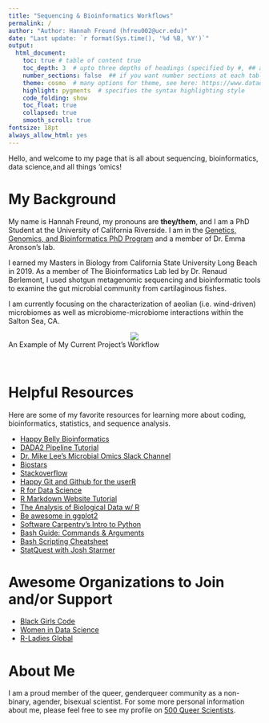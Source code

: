 ```yaml
---
title: "Sequencing & Bioinformatics Workflows"
permalink: /
author: "Author: Hannah Freund (hfreu002@ucr.edu)"
date: "Last update: `r format(Sys.time(), '%d %B, %Y')`" 
output:
  html_document:
    toc: true # table of content true
    toc_depth: 3  # upto three depths of headings (specified by #, ## and ###)
    number_sections: false  ## if you want number sections at each table header
    theme: cosmo  # many options for theme, see here: https://www.datadreaming.org/post/r-markdown-theme-gallery/
    highlight: pygments  # specifies the syntax highlighting style
    code_folding: show
    toc_float: true
    collapsed: true
    smooth_scroll: true
fontsize: 18pt
always_allow_html: yes
---
```


Hello, and welcome to my page that is all about sequencing, bioinformatics, data science,and all things 'omics!


# My Background

My name is Hannah Freund, my pronouns are **they/them**, and I am a PhD Student at the University of California Riverside. I am in the [Genetics, Genomics, and Bioinformatics PhD Program](https://ggb.ucr.edu/) and a member of Dr. Emma Aronson's lab.

I earned my Masters in Biology from California State University Long Beach in 2019. As a member of The Bioinformatics Lab led by Dr. Renaud Berlemont, I used shotgun metagenomic sequencing and bioinformatic tools to examine the gut microbial community from cartilaginous fishes. 

I am currently focusing on the characterization of aeolian (i.e. wind-driven) microbiomes as well as microbiome-microbiome interactions within the Salton Sea, CA. 

<center>
![](workflow_biorender.png)
</center>
<div align="center">An Example of My Current Project's Workflow</div></br>

# Helpful Resources

Here are some of my favorite resources for learning more about coding, bioinformatics, statistics, and sequence analysis. 

* [Happy Belly Bioinformatics](https://astrobiomike.github.io/)
* [DADA2 Pipeline Tutorial](https://benjjneb.github.io/dada2/tutorial.html)
* [Dr. Mike Lee's Microbial Omics Slack Channel](https://join.slack.com/t/microbialomics/shared_invite/zt-hewufeet-RTgCOf8TnfCUbIP2_GdQUg)
* [Biostars](https://www.biostars.org/)
* [Stackoverflow](https://stackoverflow.com/)
* [Happy Git and Github for the userR](https://happygitwithr.com/)
* [R for Data Science](https://r4ds.had.co.nz/)
* [R Markdown Website Tutorial](https://www.emilyzabor.com/tutorials/rmarkdown_websites_tutorial.html)
* [The Analysis of Biological Data w/ R](https://whitlockschluter.zoology.ubc.ca/r-code)
* [Be awesome in ggplot2](http://www.sthda.com/english/wiki/be-awesome-in-ggplot2-a-practical-guide-to-be-highly-effective-r-software-and-data-visualization#geom_text-textual-annotations)
* [Software Carpentry's Intro to Python](https://swcarpentry.github.io/python-novice-inflammation/setup.html)
* [Bash Guide: Commands & Arguments](http://mywiki.wooledge.org/BashGuide/CommandsAndArguments)
* [Bash Scripting Cheatsheet](https://devhints.io/bash)
* [StatQuest with Josh Starmer](https://www.youtube.com/c/joshstarmer)

# Awesome Organizations to Join and/or Support

* [Black Girls Code](https://www.blackgirlscode.com/)
* [Women in Data Science](https://www.widsconference.org/)
* [R-Ladies Global](https://rladies.org/)

# About Me

I am a proud member of the queer, genderqueer community as a non-binary, agender, bisexual scientist. For some more personal information about me, please feel free to see my profile on [500 Queer Scientists](https://500queerscientists.com/hannah-freund/).

